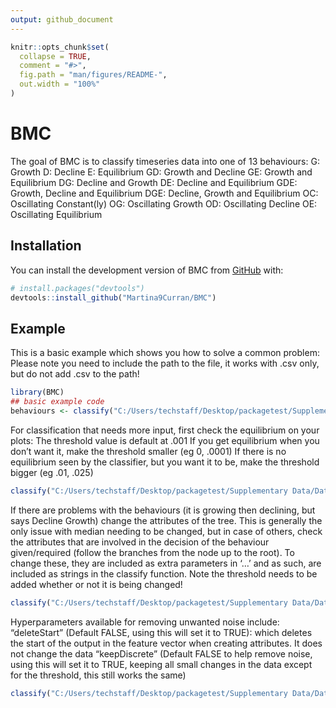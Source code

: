 ```yaml
---
output: github_document
---
```


<!-- README.md is generated from README.Rmd. Please edit that file -->

```r
knitr::opts_chunk$set(
  collapse = TRUE,
  comment = "#>",
  fig.path = "man/figures/README-",
  out.width = "100%"
)
```

# BMC

<!-- badges: start -->
<!-- badges: end -->

The goal of BMC is to classify timeseries data into one of 13 behaviours:
G: Growth
D: Decline
E: Equilibrium
GD: Growth and Decline
GE: Growth and Equilibrium
DG: Decline and Growth
DE: Decline and Equilibrium
GDE: Growth, Decline and Equilibrium
DGE: Decline, Growth and Equilibrium
OC: Oscillating Constant(ly)
OG: Oscillating Growth
OD: Oscillating Decline
OE: Oscillating Equilibrium

## Installation

You can install the development version of BMC from [GitHub](https://github.com/) with:

``` r
# install.packages("devtools")
devtools::install_github("Martina9Curran/BMC")
```

## Example

This is a basic example which shows you how to solve a common problem:
Please note you need to include the path to the file, it works with .csv only, but do not add .csv to the path!
```r
library(BMC)
## basic example code
behaviours <- classify("C:/Users/techstaff/Desktop/packagetest/Supplementary Data/Data/check3")
```

For classification that needs more input, first check the equilibrium on your plots:
The threshold value is default at .001
If you get equilibrium when you don't want it, make the threshold smaller (eg 0, .0001)
If there is no equilibrium seen by the classifier, but you want it to be, make the threshold bigger (eg .01, .025)
```r
classify("C:/Users/techstaff/Desktop/packagetest/Supplementary Data/Data/check3", threshold=.0001)
```

If there are problems with the behaviours (it is growing then declining, but says Decline Growth) change the attributes of the tree. This is generally the only issue with median needing to be changed, but in case of others, check the attributes that are involved in the decision of the behaviour given/required (follow the branches from the node up to the root). To change these, they are included as extra parameters in '...' and as such, are included as strings in the classify function. Note the threshold needs to be added whether or not it is being changed!
```r
classify("C:/Users/techstaff/Desktop/packagetest/Supplementary Data/Data/check3", threshold=.001, "median")
```

Hyperparameters available for removing unwanted noise include:
"deleteStart" (Default FALSE, using this will set it to TRUE): which deletes the start of the output in the feature vector when creating attributes. It does not change the data
"keepDiscrete" (Default FALSE to help remove noise, using this will set it to TRUE, keeping all small changes in the data except for the threshold, this still works the same)

```r
classify("C:/Users/techstaff/Desktop/packagetest/Supplementary Data/Data/check3", threshold=.001, "median", "deleteStart")
```
